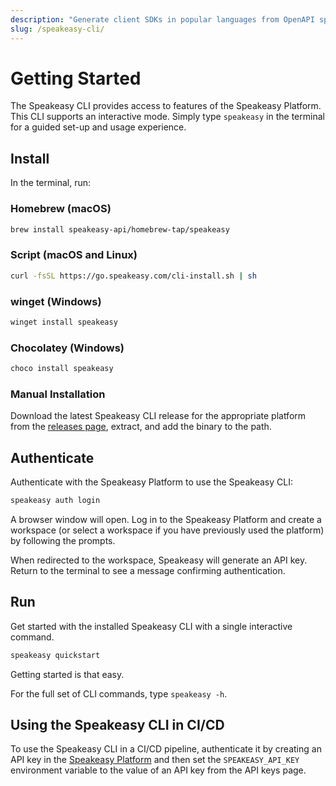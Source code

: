 ```yaml
---
description: "Generate client SDKs in popular languages from OpenAPI specs with Speakeasy. Install the CLI and run a single command to generate an SDK."
slug: /speakeasy-cli/
---
```


# Getting Started

The Speakeasy CLI provides access to features of the Speakeasy Platform. This CLI supports an interactive mode. Simply type `speakeasy` in the terminal for a guided set-up and usage experience.

## Install

In the terminal, run:

### Homebrew (macOS)

```bash
brew install speakeasy-api/homebrew-tap/speakeasy
```

### Script (macOS and Linux)

```bash
curl -fsSL https://go.speakeasy.com/cli-install.sh | sh
```

### winget (Windows)

```cmd
winget install speakeasy
```

### Chocolatey (Windows)

```cmd
choco install speakeasy
```

### Manual Installation

Download the latest Speakeasy CLI release for the appropriate platform from the [releases page](https://github.com/speakeasy-api/speakeasy/releases), extract, and add the binary to the path.

## Authenticate

Authenticate with the Speakeasy Platform to use the Speakeasy CLI:

```bash
speakeasy auth login
```

A browser window will open. Log in to the Speakeasy Platform and create a workspace (or select a workspace if you have previously used the platform) by following the prompts.

When redirected to the workspace, Speakeasy will generate an API key. Return to the terminal to see a message confirming authentication.

## Run

Get started with the installed Speakeasy CLI with a single interactive command.

```bash
speakeasy quickstart
```

Getting started is that easy.

For the full set of CLI commands, type `speakeasy -h`.

## Using the Speakeasy CLI in CI/CD

To use the Speakeasy CLI in a CI/CD pipeline, authenticate it by creating an API key in the [Speakeasy Platform](https://app.speakeasy.com) and then set the `SPEAKEASY_API_KEY` environment variable to the value of an API key from the API keys page.
